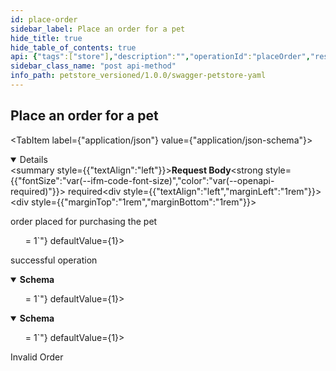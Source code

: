 ```yaml
---
id: place-order
sidebar_label: Place an order for a pet
hide_title: true
hide_table_of_contents: true
api: {"tags":["store"],"description":"","operationId":"placeOrder","responses":{"200":{"description":"successful operation","content":{"application/json":{"schema":{"type":"object","properties":{"id":{"description":"Order ID","allOf":[{"type":"integer","format":"int64","readOnly":true}]},"petId":{"description":"Pet ID","allOf":[{"type":"integer","format":"int64","readOnly":true}]},"quantity":{"type":"integer","format":"int32","minimum":1,"default":1},"shipDate":{"description":"Estimated ship date","type":"string","format":"date-time"},"status":{"type":"string","description":"Order Status","enum":["placed","approved","delivered"]},"complete":{"description":"Indicates whenever order was completed or not","type":"boolean","default":false,"readOnly":true},"requestId":{"description":"Unique Request Id","type":"string","writeOnly":true}},"xml":{"name":"Order"}}},"application/xml":{"schema":{"type":"object","properties":{"id":{"description":"Order ID","allOf":[{"type":"integer","format":"int64","readOnly":true}]},"petId":{"description":"Pet ID","allOf":[{"type":"integer","format":"int64","readOnly":true}]},"quantity":{"type":"integer","format":"int32","minimum":1,"default":1},"shipDate":{"description":"Estimated ship date","type":"string","format":"date-time"},"status":{"type":"string","description":"Order Status","enum":["placed","approved","delivered"]},"complete":{"description":"Indicates whenever order was completed or not","type":"boolean","default":false,"readOnly":true},"requestId":{"description":"Unique Request Id","type":"string","writeOnly":true}},"xml":{"name":"Order"}}}}},"400":{"description":"Invalid Order","content":{"application/json":{"example":{"status":400,"message":"Invalid Order"}}}}},"requestBody":{"content":{"application/json":{"schema":{"type":"object","properties":{"id":{"description":"Order ID","allOf":[{"type":"integer","format":"int64","readOnly":true}]},"petId":{"description":"Pet ID","allOf":[{"type":"integer","format":"int64","readOnly":true}]},"quantity":{"type":"integer","format":"int32","minimum":1,"default":1},"shipDate":{"description":"Estimated ship date","type":"string","format":"date-time"},"status":{"type":"string","description":"Order Status","enum":["placed","approved","delivered"]},"complete":{"description":"Indicates whenever order was completed or not","type":"boolean","default":false,"readOnly":true},"requestId":{"description":"Unique Request Id","type":"string","writeOnly":true}},"xml":{"name":"Order"}}}},"description":"order placed for purchasing the pet","required":true},"method":"post","path":"/store/order","servers":[{"url":"https://petstore.swagger.io/v2","description":"Default server"},{"url":"https://petstore.swagger.io/sandbox","description":"Sandbox server"}],"securitySchemes":{"petstore_auth":{"description":"Get access to data while protecting your account credentials.\nOAuth2 is also a safer and more secure way to give you access.\n","type":"oauth2","flows":{"implicit":{"authorizationUrl":"http://petstore.swagger.io/api/oauth/dialog","scopes":{"write:pets":"modify pets in your account","read:pets":"read your pets"}}}},"api_key":{"description":"For this sample, you can use the api key `special-key` to test the authorization filters.\n","type":"apiKey","name":"api_key","in":"header"}},"jsonRequestBodyExample":{"quantity":1,"shipDate":"2022-08-16","status":"placed","requestId":"string"},"info":{"description":"This is a sample server Petstore server.\nYou can find out more about Swagger at\n[http://swagger.io](http://swagger.io) or on [irc.freenode.net, #swagger](http://swagger.io/irc/).\nFor this sample, you can use the api key `special-key` to test the authorization filters.\n\n## Introduction\nThis API is documented in **OpenAPI format** and is based on\n[Petstore sample](http://petstore.swagger.io/) provided by [swagger.io](http://swagger.io) team.\nIt was **extended** to illustrate features of [generator-openapi-repo](https://github.com/Rebilly/generator-openapi-repo)\ntool and [ReDoc](https://github.com/Redocly/redoc) documentation. In addition to standard\nOpenAPI syntax we use a few [vendor extensions](https://github.com/Redocly/redoc/blob/master/docs/redoc-vendor-extensions.md).\n\n## OpenAPI Specification\nThis API is documented in **OpenAPI format** and is based on\n[Petstore sample](http://petstore.swagger.io/) provided by [swagger.io](http://swagger.io) team.\nIt was **extended** to illustrate features of [generator-openapi-repo](https://github.com/Rebilly/generator-openapi-repo)\ntool and [ReDoc](https://github.com/Redocly/redoc) documentation. In addition to standard\nOpenAPI syntax we use a few [vendor extensions](https://github.com/Redocly/redoc/blob/master/docs/redoc-vendor-extensions.md).\n\n## Cross-Origin Resource Sharing\nThis API features Cross-Origin Resource Sharing (CORS) implemented in compliance with  [W3C spec](https://www.w3.org/TR/cors/).\nAnd that allows cross-domain communication from the browser.\nAll responses have a wildcard same-origin which makes them completely public and accessible to everyone, including any code on any site.\n\n## Authentication\n\nPetstore offers two forms of authentication:\n  - API Key\n  - OAuth2\nOAuth2 - an open protocol to allow secure authorization in a simple\nand standard method from web, mobile and desktop applications.\n","version":"1.0.0","title":"Swagger Petstore YAML","termsOfService":"http://swagger.io/terms/","contact":{"name":"API Support","email":"apiteam@swagger.io","url":"https://github.com/Redocly/redoc"},"x-logo":{"url":"https://redocly.github.io/redoc/petstore-logo.png","altText":"Petstore logo"},"license":{"name":"Apache 2.0","url":"http://www.apache.org/licenses/LICENSE-2.0.html"}},"postman":{"name":"Place an order for a pet","description":{"content":"","type":"text/plain"},"url":{"path":["store","order"],"host":["{{baseUrl}}"],"query":[],"variable":[]},"header":[{"key":"Content-Type","value":"application/json"},{"key":"Accept","value":"application/json"}],"method":"POST","body":{"mode":"raw","raw":"\"\"","options":{"raw":{"language":"json"}}}}}
sidebar_class_name: "post api-method"
info_path: petstore_versioned/1.0.0/swagger-petstore-yaml
---
```



## Place an order for a pet

<MimeTabs><TabItem label={"application/json"} value={"application/json-schema"}><details style={{}} data-collapsed={false} open={true}><summary style={{"textAlign":"left"}}><strong>Request Body</strong><strong style={{"fontSize":"var(--ifm-code-font-size)","color":"var(--openapi-required)"}}> required</strong></summary><div style={{"textAlign":"left","marginLeft":"1rem"}}><div style={{"marginTop":"1rem","marginBottom":"1rem"}}>

order placed for purchasing the pet

</div></div><ul style={{"marginLeft":"1rem"}}><SchemaItem collapsible={false} name={"quantity"} required={false} schemaDescription={undefined} schemaName={"int32"} qualifierMessage={"**Possible values:** `>= 1`"} defaultValue={1}></SchemaItem><SchemaItem collapsible={false} name={"shipDate"} required={false} schemaDescription={"Estimated ship date"} schemaName={"date-time"} qualifierMessage={undefined} defaultValue={undefined}></SchemaItem><SchemaItem collapsible={false} name={"status"} required={false} schemaDescription={"Order Status"} schemaName={"string"} qualifierMessage={"**Possible values:** [`placed`, `approved`, `delivered`]"} defaultValue={undefined}></SchemaItem><SchemaItem collapsible={false} name={"requestId"} required={false} schemaDescription={"Unique Request Id"} schemaName={"string"} qualifierMessage={undefined} defaultValue={undefined}></SchemaItem></ul></details></TabItem></MimeTabs><div><ApiTabs><TabItem label={"200"} value={"200"}><div>

successful operation

</div><div><MimeTabs groupId={"mime-type"}><TabItem label={"application/json"} value={"application/json"}><SchemaTabs groupId={"schema-tabs"}><TabItem label={"Schema"} value={"Schema"}><details style={{}} data-collapsed={false} open={true}><summary style={{"textAlign":"left"}}><strong>Schema</strong></summary><div style={{"textAlign":"left","marginLeft":"1rem"}}></div><ul style={{"marginLeft":"1rem"}}><SchemaItem collapsible={false} name={"id"} required={false} schemaDescription={undefined} schemaName={"object"} qualifierMessage={undefined} defaultValue={undefined}></SchemaItem><SchemaItem collapsible={false} name={"petId"} required={false} schemaDescription={undefined} schemaName={"object"} qualifierMessage={undefined} defaultValue={undefined}></SchemaItem><SchemaItem collapsible={false} name={"quantity"} required={false} schemaDescription={undefined} schemaName={"int32"} qualifierMessage={"**Possible values:** `>= 1`"} defaultValue={1}></SchemaItem><SchemaItem collapsible={false} name={"shipDate"} required={false} schemaDescription={"Estimated ship date"} schemaName={"date-time"} qualifierMessage={undefined} defaultValue={undefined}></SchemaItem><SchemaItem collapsible={false} name={"status"} required={false} schemaDescription={"Order Status"} schemaName={"string"} qualifierMessage={"**Possible values:** [`placed`, `approved`, `delivered`]"} defaultValue={undefined}></SchemaItem><SchemaItem collapsible={false} name={"complete"} required={false} schemaDescription={"Indicates whenever order was completed or not"} schemaName={"boolean"} qualifierMessage={undefined} defaultValue={false}></SchemaItem></ul></details></TabItem></SchemaTabs></TabItem><TabItem label={"application/xml"} value={"application/xml"}><SchemaTabs groupId={"schema-tabs"}><TabItem label={"Schema"} value={"Schema"}><details style={{}} data-collapsed={false} open={true}><summary style={{"textAlign":"left"}}><strong>Schema</strong></summary><div style={{"textAlign":"left","marginLeft":"1rem"}}></div><ul style={{"marginLeft":"1rem"}}><SchemaItem collapsible={false} name={"id"} required={false} schemaDescription={undefined} schemaName={"object"} qualifierMessage={undefined} defaultValue={undefined}></SchemaItem><SchemaItem collapsible={false} name={"petId"} required={false} schemaDescription={undefined} schemaName={"object"} qualifierMessage={undefined} defaultValue={undefined}></SchemaItem><SchemaItem collapsible={false} name={"quantity"} required={false} schemaDescription={undefined} schemaName={"int32"} qualifierMessage={"**Possible values:** `>= 1`"} defaultValue={1}></SchemaItem><SchemaItem collapsible={false} name={"shipDate"} required={false} schemaDescription={"Estimated ship date"} schemaName={"date-time"} qualifierMessage={undefined} defaultValue={undefined}></SchemaItem><SchemaItem collapsible={false} name={"status"} required={false} schemaDescription={"Order Status"} schemaName={"string"} qualifierMessage={"**Possible values:** [`placed`, `approved`, `delivered`]"} defaultValue={undefined}></SchemaItem><SchemaItem collapsible={false} name={"complete"} required={false} schemaDescription={"Indicates whenever order was completed or not"} schemaName={"boolean"} qualifierMessage={undefined} defaultValue={false}></SchemaItem></ul></details></TabItem></SchemaTabs></TabItem></MimeTabs></div></TabItem><TabItem label={"400"} value={"400"}><div>

Invalid Order

</div><div><MimeTabs groupId={"mime-type"}><TabItem label={"application/json"} value={"application/json"}><SchemaTabs groupId={"schema-tabs"}><TabItem label={"Example"} value={"Example"}><ResponseSamples responseExample={"{\n  \"status\": 400,\n  \"message\": \"Invalid Order\"\n}"}></ResponseSamples></TabItem></SchemaTabs></TabItem></MimeTabs></div></TabItem></ApiTabs></div>
      
